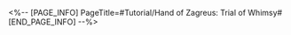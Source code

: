 <%-- [PAGE_INFO]
PageTitle=#Tutorial/Hand of Zagreus: Trial of Whimsy#
[END_PAGE_INFO] --%>
{{Tutorial
|sort      = 631701
|title     = Hand of Zagreus: Trial of Whimsy
|subtitle  = 
|type      = Adventure
|about     = 
|image1    = Tutorial Hand of Zagreus Trial of Whimsy 1.png{{subst:void|<!--$UPLOAD:<<SpriteOutput/TutorialPic/TutorialPage_631701.png>-<Tutorial Hand of Zagreus Trial of Whimsy 1.png>-<Tutorial Files>>-->}}
|text1     = When each Hand of Zagreus is activated for the first time, the Trial of Whimsy will open for you, in which you need to control the hand and collect Coins of Whimsy generated nearby.
|image2    = Tutorial Hand of Zagreus Trial of Whimsy 2.png{{subst:void|<!--$UPLOAD:<<SpriteOutput/TutorialPic/TutorialPage_631702.png>-<Tutorial Hand of Zagreus Trial of Whimsy 2.png>-<Tutorial Files>>-->}}
|text2     = After collecting all the {{Color|h|nobold=1|Coins of Whimsy}} nearby, you can obtain the treasures of the specific Hand of Zagreus.
|image3    = Tutorial Hand of Zagreus Trial of Whimsy 3.png{{subst:void|<!--$UPLOAD:<<SpriteOutput/TutorialPic/TutorialPage_631703.png>-<Tutorial Hand of Zagreus Trial of Whimsy 3.png>-<Tutorial Files>>-->}}
|text3     = In the map, ({{tt|tap|on mobile}}/{{tt|press|on controller}}/{{tt|click|on keyboard}}) on the Hand of Zagreus icon to check the {{Color|h|nobold=1|Coin of Whimsy}} collection status.
}}